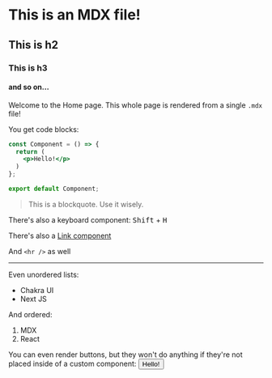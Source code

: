 # This is an MDX file!
## This is h2
### This is h3
#### and so on...
Welcome to the Home page. This whole page is rendered from a single `.mdx` file!

You get code blocks:
```jsx
const Component = () => {
  return (
    <p>Hello!</p>
  )
};

export default Component;
```

> This is a blockquote. Use it wisely.

<span>
  There's also a keyboard component: <kbd>Shift</kbd> + <kbd>H</kbd>
</span>

There's also a [Link component](https://chakra-ui.com)

And `<hr />` as well

---

Even unordered lists:
- Chakra UI
- Next JS

And ordered:
1. MDX
2. React

You can even render buttons, but they won't do anything if they're not placed inside of a custom component:
<Button>Hello!</Button>
